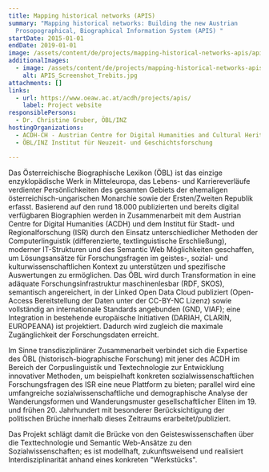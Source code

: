 ```yaml
---
title: Mapping historical networks (APIS)
summary: "Mapping historical networks: Building the new Austrian
  Prosopographical, Biographical Information System (APIS) "
startDate: 2015-01-01
endDate: 2019-01-01
image: /assets/content/de/projects/mapping-historical-networks-apis/apis_screenshot1.jpg
additionalImages:
  - image: /assets/content/de/projects/mapping-historical-networks-apis/additionalImages/APIS_Screenshot_Trebits.jpg
    alt: APIS_Screenshot_Trebits.jpg
attachments: []
links:
  - url: https://www.oeaw.ac.at/acdh/projects/apis/
    label: Project website
responsiblePersons:
  - Dr. Christine Gruber, ÖBL/INZ
hostingOrganizations:
  - ACDH-CH - Austrian Centre for Digital Humanities and Cultural Heritage
  - ÖBL/INZ Institut für Neuzeit- und Geschichtsforschung

---
```

Das Österreichische Biographische Lexikon (ÖBL) ist das einzige enzyklopädische Werk in Mitteleuropa, das Lebens- und Karriereverläufe verdienter Persönlichkeiten des gesamten Gebiets der ehemaligen österreichisch-ungarischen Monarchie sowie der Ersten/Zweiten Republik erfasst. Basierend auf den rund 18.000 publizierten und bereits digital verfügbaren Biographien werden in Zusammenarbeit mit dem Austrian Centre for Digital Humanities (ACDH) und dem Institut für Stadt- und Regionalforschung (ISR) durch den Einsatz unterschiedlicher Methoden der Computerlinguistik (differenzierte, textlinguistische Erschließung), moderner IT-Strukturen und des Semantic Web Möglichkeiten geschaffen, um Lösungsansätze für Forschungsfragen im geistes-, sozial- und kulturwissenschaftlichen Kontext zu unterstützen und spezifische Auswertungen zu ermöglichen. Das ÖBL wird durch Transformation in eine adäquate Forschungsinfrastruktur maschinenlesbar (RDF, SKOS), semantisch angereichert, in der Linked Open Data Cloud publiziert (Open-Access Bereitstellung der Daten unter der CC-BY-NC Lizenz) sowie vollständig an internationale Standards angebunden (GND, VIAF); eine Integration in bestehende europäische Initiativen (DARIAH, CLARIN, EUROPEANA) ist projektiert. Dadurch wird zugleich die maximale Zugänglichkeit der Forschungsdaten erreicht.

Im Sinne transdisziplinärer Zusammenarbeit verbindet sich die Expertise des ÖBL (historisch-biographische Forschung) mit jener des ACDH im Bereich der Corpuslinguistik und Textechnologie zur Entwicklung innovativer Methoden, um beispielhaft konkreten sozialwissenschaftlichen Forschungsfragen des ISR eine neue Plattform zu bieten; parallel wird eine umfangreiche sozialwissenschaftliche und demographische Analyse der Wanderungsformen und Wanderungsmuster gesellschaftlicher Eliten im 19. und frühen 20. Jahrhundert mit besonderer Berücksichtigung der politischen Brüche innerhalb dieses Zeitraums erarbeitet/publiziert.

Das Projekt schlägt damit die Brücke von den Geisteswissenschaften über die Texttechnologie und Semantic Web-Ansätze zu den Sozialwissenschaften; es ist modellhaft, zukunftsweisend und realisiert Interdisziplinarität anhand eines konkreten "Werkstücks".

